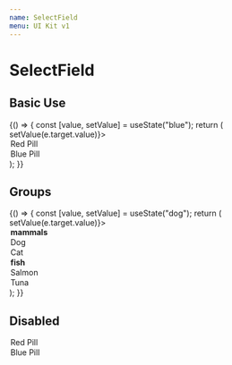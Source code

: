 ```yaml
---
name: SelectField
menu: UI Kit v1
---
```




# SelectField

## Basic Use
<Playground>
  {() => {
    const [value, setValue] = useState("blue");
    return (
      <SelectField value={value} onChange={e => setValue(e.target.value)}>
        <Option value="red">Red Pill</Option>
        <Option value="blue">Blue Pill</Option>
      </SelectField>
    );
  }}
</Playground>

## Groups
<Playground>
  {() => {
    const [value, setValue] = useState("dog");
    return (
      <SelectField value={value} onChange={e => setValue(e.target.value)}>
        <OptGroup label="mammals">
          <Option value="dog">Dog</Option>
          <Option value="cat">Cat</Option>
        </OptGroup>
        <OptGroup label="fish">
          <Option value="salmon">Salmon</Option>
          <Option value="tuna">Tuna</Option>
        </OptGroup>
      </SelectField>
    );
  }}
</Playground>


## Disabled
<Playground>
  <SelectField disabled>
    <Option value="red">Red Pill</Option>
    <Option value="blue">Blue Pill</Option>
  </SelectField>
</Playground>
